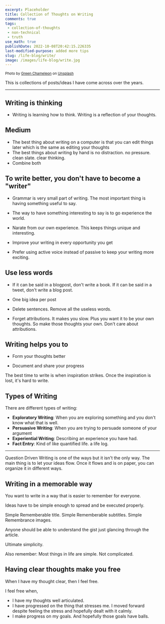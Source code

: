 ```yaml
---
excerpt: Placeholder 
title: Collection of Thoughts on Writing
comments: true
tags:
 - collection-of-thoughts
 - non-technical
 - truth
use_math: true
publishDate: 2022-10-08T20:42:15.226335
last-modified-purpose: added more tips
slug: /life-blog/write/
image: /images/life-blog/write.jpg
---
```



<sup>Photo by <a href="https://unsplash.com/@craftedbygc?utm_source=unsplash&amp;utm_medium=referral&amp;utm_content=creditCopyText">Green Chameleon</a> on <a href="https://unsplash.com/s/photos/write?utm_source=unsplash&amp;utm_medium=referral&amp;utm_content=creditCopyText">Unsplash</a></sup>

This is collections of posts/ideas I have come across over the years.

<Tip
    content="These only apply to non-fiction writing"
    type ="alert"
/>

***

## Writing is thinking

- Writing is learning how to think. Writing is a reflection of your thoughts.

## Medium

- The best thing about writing on a computer is that you can edit things later which is the same as editing your thoughts
- The best things about writing by hand is no distraction. no pressure. clean slate. clear thinking.
- Combine both

## To write better, you don't have to become a "writer"

- Grammar is very small part of writing. The most important thing is having something useful to say.

- The way to have something interesting to say is to go experience the world.

- Narate from our own experience. This keeps things unique and interesting.

- Improve your writing in every opportunity you get

- Prefer using active voice instead of passive to keep your writing more exciting.

## Use less words

- If it can be said in a blogpost, don't write a book. If it can be said in a tweet, don't write a blog post.

- One big idea per post

- Delete sentences. Remove all the useless words.

- Forget attributions. It makes you slow. Plus you want it to be your own thoughts. So make those thoughts your own. Don't care about attributions.

## Writing helps you to

- Form your thoughts better
  
- Document and share your progress

The best time to write is when inspiration strikes. Once the inspiration is lost, it's hard to write.

## Types of Writing

There are different types of writing:

- **Exploratory Writing**: When you are exploring something and you don't know what that is well.
- **Persuasive Writing**: When you are trying to persuade someone of your argument
- **Experiential Writing**: Describing an experience you have had.
- **Fact Entry**: Kind of like quantified life. a life log.

***

Question Driven Writing is one of the ways but it isn't the only way. The main thing is to let your ideas flow. Once it flows and is on paper, you can organize it in different ways.

## Writing in a memorable way

You want to write in a way that is easier to remember for everyone.

Ideas have to be simple enough to spread and be executed properly.

Simple Rememberable title.
Simple Rememberable subtitles.
Simple Remembrance images.

Anyone should be able to understand the gist just glancing through the article.

Ultimate simplicity.

Also remember: Most things in life are simple. Not complicated.

## Having clear thoughts make you free

When I have my thought clear, then I feel free.

I feel free when,

- I have my thoughts well articulated.
- I have progressed on the thing that stresses me. I moved forward despite feeling the stress and hopefully dealt with it calmly.
- I make progress on my goals. And hopefully those goals have balls.
